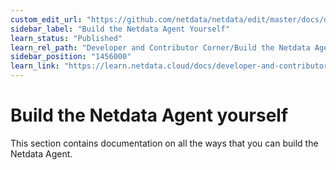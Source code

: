 ```yaml
---
custom_edit_url: "https://github.com/netdata/netdata/edit/master/docs/developer-and-contributor-corner/build-the-netdata-agent-yourself.md"
sidebar_label: "Build the Netdata Agent Yourself"
learn_status: "Published"
learn_rel_path: "Developer and Contributor Corner/Build the Netdata Agent Yourself"
sidebar_position: "1456000"
learn_link: "https://learn.netdata.cloud/docs/developer-and-contributor-corner/build-the-netdata-agent-yourself/build-the-netdata-agent-yourself"
---
```


# Build the Netdata Agent yourself

This section contains documentation on all the ways that you can build the Netdata Agent.
